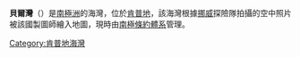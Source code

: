 {{unreferenced|time=2013-10-27T04:52:40+00:00}}
{{Coord|67|11|S|58|25|E|source:GNIS|display=title}}

'''貝爾灣'''（{{lang-en|Bell Bay}}）是[[南極洲|南極洲]]的海灣，位於[[肯普地|肯普地]]，該海灣根據[[挪威|挪威]]探險隊拍攝的空中照片被該國製圖師繪入地圖，現時由[[南極條約體系|南極條約體系]]管理。

{{DEFAULTSORT:Bell Bay}}
[[Category:肯普地海灣|Category:肯普地海灣]]


{{KempLand-geo-stub}}